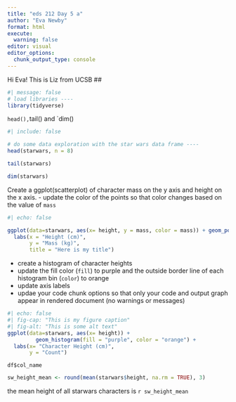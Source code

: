 ```yaml
---
title: "eds 212 Day 5 a"
author: "Eva Newby"
format: html
execute: 
  warning: false
editor: visual
editor_options: 
  chunk_output_type: console
---
```


Hi Eva! This is Liz from UCSB
## 

```r
#| message: false
# load libraries ----
library(tidyverse)
```

`head(),`tail() and `dim()

```r
#| include: false

# do some data exploration with the star wars data frame ----
head(starwars, n = 8)

tail(starwars)

dim(starwars)
```

Create a ggplot(scatterplot) of character mass on the y axis and height on the x axis. - update the color of the points so that color changes based on the value of `mass`

```r
#| echo: false

ggplot(data=starwars, aes(x= height, y = mass, color = mass)) + geom_point() +
  labs(x = "Height (cm)", 
       y = "Mass (kg)", 
       title = "Here is my title")

```

-   create a histogram of character heights
-   update the fill color (`fill`) to purple and the outside border line of each histogram bin (`color`) to orange
-   update axis labels
-   updae your code chunk options so that only your code and output graph appear in rendered document (no warnings or messages)

```r
#| echo: false 
#| fig-cap: "This is my figure caption"
#| fig-alt: "This is some alt text"
ggplot(data=starwars, aes(x= height)) + 
         geom_histogram(fill = "purple", color = "orange") +
  labs(x= "Character Height (cm)",
       y = "Count")
```

`df$col_name`

```r
sw_height_mean <- round(mean(starwars$height, na.rm = TRUE), 3)

```

the mean height of all starwars characters is `r sw_height_mean`
